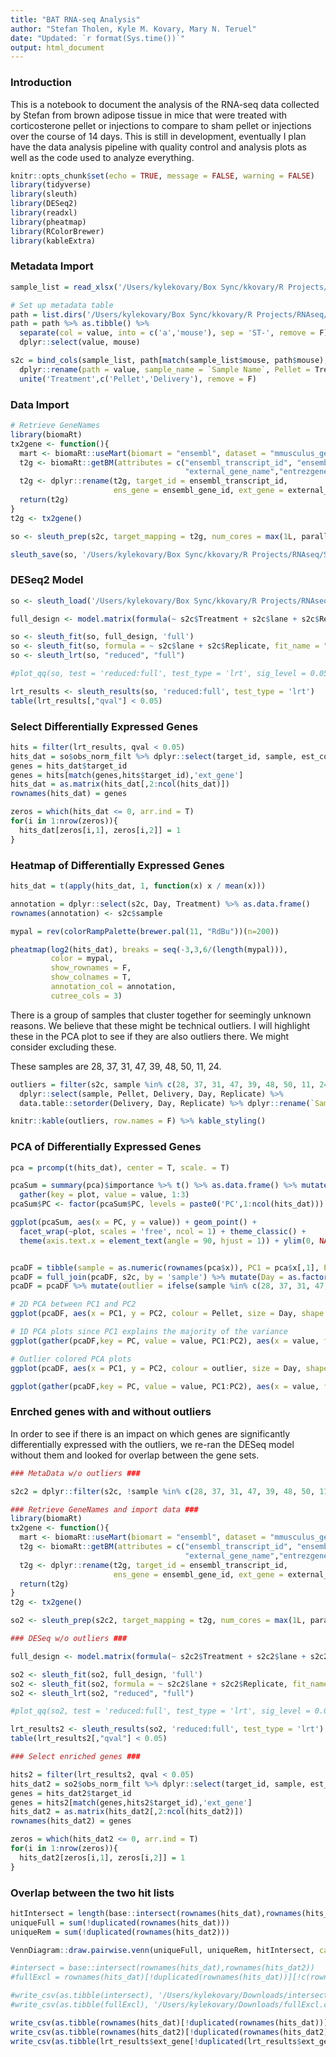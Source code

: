 ```yaml
---
title: "BAT RNA-seq Analysis"
author: "Stefan Tholen, Kyle M. Kovary, Mary N. Teruel"
date: "Updated: `r format(Sys.time())`"
output: html_document
---
```


### Introduction

This is a notebook to document the analysis of the RNA-seq data collected by Stefan from brown adipose tissue in mice that were treated with corticosterone pellet or injections to compare to sham pellet or injections over the course of 14 days. This is still in development, eventually I plan have the data analysis pipeline with quality control and analysis plots as well as the code used to analyze everything.

```r
knitr::opts_chunk$set(echo = TRUE, message = FALSE, warning = FALSE)
library(tidyverse)
library(sleuth)
library(DESeq2)
library(readxl)
library(pheatmap)
library(RColorBrewer)
library(kableExtra)
```

### Metadata Import

```r
sample_list = read_xlsx('/Users/kylekovary/Box Sync/kkovary/R Projects/RNAseq/Stefan RNA-seq BAT analysis/Stefan Tholen_Samples_for_RNAseq_BAT.xlsx')

# Set up metadata table
path = list.dirs('/Users/kylekovary/Box Sync/kkovary/R Projects/RNAseq/Stefan RNA-seq BAT analysis/kallisto_output/')[-c(1,2)]
path = path %>% as.tibble() %>% 
  separate(col = value, into = c('a','mouse'), sep = 'ST-', remove = F) %>% 
  dplyr::select(value, mouse)

s2c = bind_cols(sample_list, path[match(sample_list$mouse, path$mouse),1]) %>%
  dplyr::rename(path = value, sample_name = `Sample Name`, Pellet = Treatment) %>% 
  unite('Treatment',c('Pellet','Delivery'), remove = F)

```

### Data Import

```r

# Retrieve GeneNames
library(biomaRt)
tx2gene <- function(){
  mart <- biomaRt::useMart(biomart = "ensembl", dataset = "mmusculus_gene_ensembl")
  t2g <- biomaRt::getBM(attributes = c("ensembl_transcript_id", "ensembl_gene_id",
                                       "external_gene_name","entrezgene"), mart = mart)
  t2g <- dplyr::rename(t2g, target_id = ensembl_transcript_id,
                       ens_gene = ensembl_gene_id, ext_gene = external_gene_name)
  return(t2g)
}
t2g <- tx2gene()

so <- sleuth_prep(s2c, target_mapping = t2g, num_cores = max(1L, parallel::detectCores() - 1L), extra_bootstrap_summary = TRUE)

sleuth_save(so, '/Users/kylekovary/Box Sync/kkovary/R Projects/RNAseq/Stefan RNA-seq BAT analysis/so')

```

### DESeq2 Model

```r

so <- sleuth_load('/Users/kylekovary/Box Sync/kkovary/R Projects/RNAseq/Stefan RNA-seq BAT analysis/so')

full_design <- model.matrix(formula(~ s2c$Treatment + s2c$lane + s2c$Replicate, s2c$Day))

so <- sleuth_fit(so, full_design, 'full')
so <- sleuth_fit(so, formula = ~ s2c$lane + s2c$Replicate, fit_name = "reduced")
so <- sleuth_lrt(so, "reduced", "full")

#plot_qq(so, test = 'reduced:full', test_type = 'lrt', sig_level = 0.05)

lrt_results <- sleuth_results(so, 'reduced:full', test_type = 'lrt')
table(lrt_results[,"qval"] < 0.05)
```

### Select Differentially Expressed Genes

```r
hits = filter(lrt_results, qval < 0.05)
hits_dat = so$obs_norm_filt %>% dplyr::select(target_id, sample, est_counts) %>% filter(target_id %in% hits$target_id) %>% spread(key = sample, value = est_counts)
genes = hits_dat$target_id
genes = hits[match(genes,hits$target_id),'ext_gene']
hits_dat = as.matrix(hits_dat[,2:ncol(hits_dat)])
rownames(hits_dat) = genes

zeros = which(hits_dat <= 0, arr.ind = T)
for(i in 1:nrow(zeros)){
  hits_dat[zeros[i,1], zeros[i,2]] = 1
}
```

### Heatmap of Differentially Expressed Genes

```r
hits_dat = t(apply(hits_dat, 1, function(x) x / mean(x)))

annotation = dplyr::select(s2c, Day, Treatment) %>% as.data.frame()
rownames(annotation) <- s2c$sample

mypal = rev(colorRampPalette(brewer.pal(11, "RdBu"))(n=200))

pheatmap(log2(hits_dat), breaks = seq(-3,3,6/(length(mypal))), 
         color = mypal, 
         show_rownames = F,
         show_colnames = T,
         annotation_col = annotation,
         cutree_cols = 3)

```

There is a group of samples that cluster together for seemingly unknown reasons. We believe that these might be technical outliers. I will highlight these in the PCA plot to see if they are also outliers there. We might consider excluding these.

These samples are 28, 37, 31, 47, 39, 48, 50, 11, 24.

```r
outliers = filter(s2c, sample %in% c(28, 37, 31, 47, 39, 48, 50, 11, 24)) %>% 
  dplyr::select(sample, Pellet, Delivery, Day, Replicate) %>% 
  data.table::setorder(Delivery, Day, Replicate) %>% dplyr::rename(`Sample #` = sample, Condition = Pellet)

knitr::kable(outliers, row.names = F) %>% kable_styling()
```


### PCA of Differentially Expressed Genes

```r
pca = prcomp(t(hits_dat), center = T, scale. = T)

pcaSum = summary(pca)$importance %>% t() %>% as.data.frame() %>% mutate(PC = rownames(.)) %>%
  gather(key = plot, value = value, 1:3)
pcaSum$PC <- factor(pcaSum$PC, levels = paste0('PC',1:ncol(hits_dat)))

ggplot(pcaSum, aes(x = PC, y = value)) + geom_point() +
  facet_wrap(~plot, scales = 'free', ncol = 1) + theme_classic() +
  theme(axis.text.x = element_text(angle = 90, hjust = 1)) + ylim(0, NA)


pcaDF = tibble(sample = as.numeric(rownames(pca$x)), PC1 = pca$x[,1], PC2 = pca$x[,2])
pcaDF = full_join(pcaDF, s2c, by = 'sample') %>% mutate(Day = as.factor(Day))
pcaDF = pcaDF %>% mutate(outlier = ifelse(sample %in% c(28, 37, 31, 47, 39, 48, 50, 11, 24), T, F))

# 2D PCA between PC1 and PC2
ggplot(pcaDF, aes(x = PC1, y = PC2, colour = Pellet, size = Day, shape = Delivery)) + geom_point(alpha = 0.5) + theme_bw()

# 1D PCA plots since PC1 explains the majority of the variance
ggplot(gather(pcaDF,key = PC, value = value, PC1:PC2), aes(x = value, fill = Treatment)) + geom_dotplot(alpha = 0.5, binwidth = 5) + theme_bw() + facet_wrap(~PC, ncol = 1)

# Outlier colored PCA plots
ggplot(pcaDF, aes(x = PC1, y = PC2, colour = outlier, size = Day, shape = Delivery)) + geom_point(alpha = 0.5) + theme_bw()

ggplot(gather(pcaDF,key = PC, value = value, PC1:PC2), aes(x = value, fill = outlier)) + geom_dotplot(alpha = 0.5, binwidth = 5) + theme_bw() + facet_wrap(~PC, ncol = 1)

```


### Enrched genes with and without outliers

In order to see if there is an impact on which genes are significantly differentially expressed with the outliers, we re-ran the DESeq model without them and looked for overlap between the gene sets.

```r

### MetaData w/o outliers ###

s2c2 = dplyr::filter(s2c, !sample %in% c(28, 37, 31, 47, 39, 48, 50, 11, 24))

### Retrieve GeneNames and import data ###
library(biomaRt)
tx2gene <- function(){
  mart <- biomaRt::useMart(biomart = "ensembl", dataset = "mmusculus_gene_ensembl")
  t2g <- biomaRt::getBM(attributes = c("ensembl_transcript_id", "ensembl_gene_id",
                                       "external_gene_name","entrezgene"), mart = mart)
  t2g <- dplyr::rename(t2g, target_id = ensembl_transcript_id,
                       ens_gene = ensembl_gene_id, ext_gene = external_gene_name)
  return(t2g)
}
t2g <- tx2gene()

so2 <- sleuth_prep(s2c2, target_mapping = t2g, num_cores = max(1L, parallel::detectCores() - 1L), extra_bootstrap_summary = TRUE)

### DESeq w/o outliers ###

full_design <- model.matrix(formula(~ s2c2$Treatment + s2c2$lane + s2c2$Replicate, s2c2$Day))

so2 <- sleuth_fit(so2, full_design, 'full')
so2 <- sleuth_fit(so2, formula = ~ s2c2$lane + s2c2$Replicate, fit_name = "reduced")
so2 <- sleuth_lrt(so2, "reduced", "full")

#plot_qq(so2, test = 'reduced:full', test_type = 'lrt', sig_level = 0.05)

lrt_results2 <- sleuth_results(so2, 'reduced:full', test_type = 'lrt')
table(lrt_results2[,"qval"] < 0.05)

### Select enriched genes ###

hits2 = filter(lrt_results2, qval < 0.05)
hits_dat2 = so2$obs_norm_filt %>% dplyr::select(target_id, sample, est_counts) %>% filter(target_id %in% hits2$target_id) %>% spread(key = sample, value = est_counts)
genes = hits_dat2$target_id
genes = hits2[match(genes,hits2$target_id),'ext_gene']
hits_dat2 = as.matrix(hits_dat2[,2:ncol(hits_dat2)])
rownames(hits_dat2) = genes

zeros = which(hits_dat2 <= 0, arr.ind = T)
for(i in 1:nrow(zeros)){
  hits_dat2[zeros[i,1], zeros[i,2]] = 1
}
```

### Overlap between the two hit lists

```r
hitIntersect = length(base::intersect(rownames(hits_dat),rownames(hits_dat2)))
uniqueFull = sum(!duplicated(rownames(hits_dat)))
uniqueRem = sum(!duplicated(rownames(hits_dat2)))

VennDiagram::draw.pairwise.venn(uniqueFull, uniqueRem, hitIntersect, category = c("All Samples", "Outliers Removed"), lty = rep("blank", 2), fill = c("light blue", "pink"), alpha = rep(0.5, 2))

#intersect = base::intersect(rownames(hits_dat),rownames(hits_dat2))
#fullExcl = rownames(hits_dat)[!duplicated(rownames(hits_dat))][!c(rownames(hits_dat)[!duplicated(rownames(hits_dat))] %in% intersect)]

#write_csv(as.tibble(intersect), '/Users/kylekovary/Downloads/intersect.csv')
#write_csv(as.tibble(fullExcl), '/Users/kylekovary/Downloads/fullExcl.csv')

write_csv(as.tibble(rownames(hits_dat)[!duplicated(rownames(hits_dat))]), '/Users/kylekovary/Downloads/withOutliers.csv')
write_csv(as.tibble(rownames(hits_dat2)[!duplicated(rownames(hits_dat2))]), '/Users/kylekovary/Downloads/noOutliers.csv')
write_csv(as.tibble(lrt_results$ext_gene[!duplicated(lrt_results$ext_gene)]), '/Users/kylekovary/Downloads/allGenes.csv')

```







